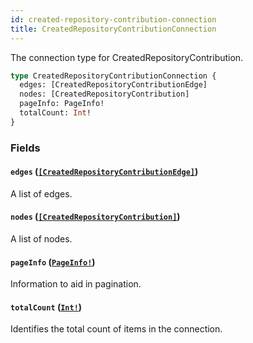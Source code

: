 ```yaml
---
id: created-repository-contribution-connection
title: CreatedRepositoryContributionConnection
---
```


The connection type for CreatedRepositoryContribution.

```graphql
type CreatedRepositoryContributionConnection {
  edges: [CreatedRepositoryContributionEdge]
  nodes: [CreatedRepositoryContribution]
  pageInfo: PageInfo!
  totalCount: Int!
}
```

### Fields

#### `edges` ([`[CreatedRepositoryContributionEdge]`](/docs/api/objects/created-repository-contribution-edge))

A list of edges.

#### `nodes` ([`[CreatedRepositoryContribution]`](/docs/api/objects/created-repository-contribution))

A list of nodes.

#### `pageInfo` ([`PageInfo!`](/docs/api/objects/page-info))

Information to aid in pagination.

#### `totalCount` ([`Int!`](/docs/api/scalars/int))

Identifies the total count of items in the connection.
